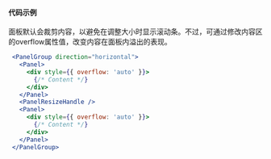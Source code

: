 
#### 代码示例

面板默认会裁剪内容，以避免在调整大小时显示滚动条。不过，可通过修改内容区的overflow属性值，改变内容在面板内溢出的表现。

<OverflowDemo />

```jsx
 <PanelGroup direction="horizontal">
   <Panel>
     <div style={{ overflow: 'auto' }}>
       {/* Content */}
     </div>
   </Panel>
   <PanelResizeHandle />
   <Panel>
     <div style={{ overflow: 'auto' }}>
       {/* Content */}
     </div>
   </Panel>
 </PanelGroup>
```